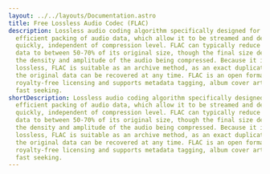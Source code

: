 ---
layout: ../../layouts/Documentation.astro
title: Free Lossless Audio Codec (FLAC)
description: Lossless audio coding algorithm specifically designed for the
  efficient packing of audio data, which allow it to be streamed and decoded
  quickly, independent of compression level. FLAC can typically reduce audio
  data to between 50-70% of its original size, though the final size depends on
  the density and amplitude of the audio being compressed. Because it is
  lossless, FLAC is suitable as an archive method, as an exact duplication of
  the original data can be recovered at any time. FLAC is an open format with
  royalty-free licensing and supports metadata tagging, album cover art, and
  fast seeking.
shortDescription: Lossless audio coding algorithm specifically designed for the
  efficient packing of audio data, which allow it to be streamed and decoded
  quickly, independent of compression level. FLAC can typically reduce audio
  data to between 50-70% of its original size, though the final size depends on
  the density and amplitude of the audio being compressed. Because it is
  lossless, FLAC is suitable as an archive method, as an exact duplication of
  the original data can be recovered at any time. FLAC is an open format with
  royalty-free licensing and supports metadata tagging, album cover art, and
  fast seeking.
---
